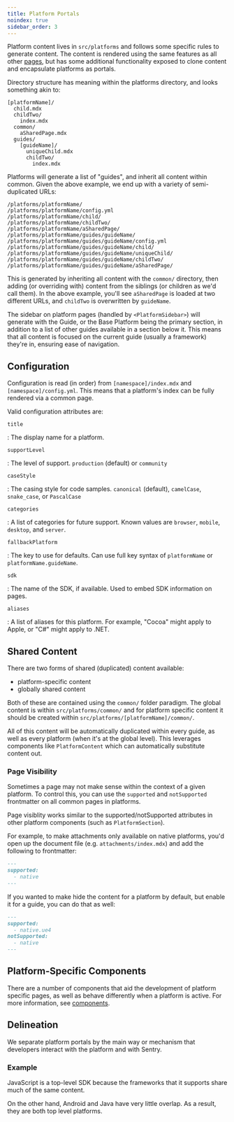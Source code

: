 ```yaml
---
title: Platform Portals
noindex: true
sidebar_order: 3
---
```


Platform content lives in `src/platforms` and follows some specific rules to generate content. The content is rendered using the same features as all other [pages](../), but has some additional functionality exposed to clone content and encapsulate platforms as portals.

Directory structure has meaning within the platforms directory, and looks something akin to:

```
[platformName]/
  child.mdx
  childTwo/
    index.mdx
  common/
    aSharedPage.mdx
  guides/
    [guideName]/
      uniqueChild.mdx
      childTwo/
        index.mdx
```

Platforms will generate a list of "guides", and inherit all content within common. Given the above example, we end up with a variety of semi-duplicated URLs:

```
/platforms/platformName/
/platforms/platformName/config.yml
/platforms/platformName/child/
/platforms/platformName/childTwo/
/platforms/platformName/aSharedPage/
/platforms/platformName/guides/guideName/
/platforms/platformName/guides/guideName/config.yml
/platforms/platformName/guides/guideName/child/
/platforms/platformName/guides/guideName/uniqueChild/
/platforms/platformName/guides/guideName/childTwo/
/platforms/platformName/guides/guideName/aSharedPage/
```

This is generated by inheriting all content with the `common/` directory, then adding (or overriding with) content from the siblings (or children as we'd call them). In the above example, you'll see `aSharedPage` is loaded at two different URLs, and `childTwo` is overwritten by `guideName`.

The sidebar on platform pages (handled by `<PlatformSidebar>`) will generate with the Guide, or the Base Platform being the primary section, in addition to a list of other guides available in a section below it. This means that all content is focused on the current guide (usually a framework) they're in, ensuring ease of navigation.

## Configuration

Configuration is read (in order) from `[namespace]/index.mdx` and `[namespace]/config.yml`. This means that a platform's index can be fully rendered via a common page.

Valid configuration attributes are:

`title`

: The display name for a platform.

`supportLevel`

: The level of support. `production` (default) or `community`

`caseStyle`

: The casing style for code samples. `canonical` (default), `camelCase`, `snake_case`, or `PascalCase`

`categories`

: A list of categories for future support. Known values are `browser`, `mobile`, `desktop`, and `server`.

`fallbackPlatform`

: The key to use for defaults. Can use full key syntax of `platformName` or `platformName.guideName`.

`sdk`

: The name of the SDK, if available. Used to embed SDK information on pages.

`aliases`

: A list of aliases for this platform. For example, "Cocoa" might apply to Apple, or "C#" might apply to .NET.

## Shared Content

There are two forms of shared (duplicated) content available:

- platform-specific content
- globally shared content

Both of these are contained using the `common/` folder paradigm. The global content is within `src/platforms/common/` and for platform specific content it should be created within `src/platforms/[platformName]/common/`.

All of this content will be automatically duplicated within every guide, as well as every platform (when it's at the global level). This leverages components like `PlatformContent` which can automatically substitute content out.

### Page Visibility

Sometimes a page may not make sense within the context of a given platform. To control this, you can use the `supported` and `notSupported` frontmatter on all common pages in platforms.

<Note><markdown>

Page visiblity works similar to the supported/notSupported attributes in other platform components (such as `PlatformSection`).

</markdown></Note>

For example, to make attachments only available on native platforms, you'd open up the document file (e.g. `attachments/index.mdx`) and add the following to frontmatter:

```markdown
---
supported:
  - native
---
```

If you wanted to make hide the content for a platform by default, but enable it for a guide, you can do that as well:

```markdown
---
supported:
  - native.ue4
notSupported:
  - native
---
```

## Platform-Specific Components

There are a number of components that aid the development of platform specific pages, as well as behave differently when a platform is active. For more information, see [components](/pages/components/).

## Delineation

We separate platform portals by the main way or mechanism that developers interact with the platform and with Sentry.

### Example

JavaScript is a top-level SDK because the frameworks that it supports share much of the same content.

On the other hand, Android and Java have very little overlap. As a result, they are both top level platforms.
